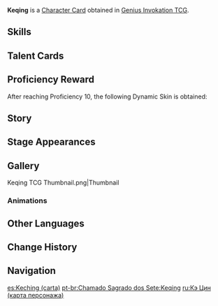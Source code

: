 {{About|the [[Character Card]]|the [[Playable Character]]|Keqing}}
{{Genius Invokation TCG Infobox
|title       = Keqing
|id          = 001403
|image       = Keqing Character Card.png
|type        = Character Card
|health      = 10
|element     = Electro
|faction     = Liyue
|weapon      = Sword
|source1     = Achieve victory in [[Genius Invokation TCG/Stage/Keqing/Friendly Fracas|Friendly Fracas (Keqing)]]
|features  = Keqing
}}
'''Keqing''' is a [[Character Card]] obtained in [[Genius Invokation TCG]].

==Skills==
{{Genius Invokation TCG Skills Table}}

==Talent Cards==
{{Genius Invokation TCG Talent Cards Table}}

==Proficiency Reward==
After reaching Proficiency 10, the following Dynamic Skin is obtained:<br />{{TCG Card|Thundering Penance|1|golden=1|caption=1}}

==Story==
{{Description|She can build decks heretofore not conceived and win battles in which victory is unthinkable.|title="Driving Thunder" Keqing}}

==Stage Appearances==
{{Genius Invokation TCG Stage Appearances}}

==Gallery==
<gallery>
Keqing TCG Thumbnail.png|Thumbnail
</gallery>

===Animations===
{{Preview
|size     = 200px
|file1    = Keqing Dynamic Skin
|caption  = Dynamic Skin Idle Animation
}}

==Other Languages==
{{Transclude|Keqing|Other Languages}}

==Change History==
{{Change History|3.3}}

==Navigation==
{{Genius Invokation TCG Navbox|Character Card Obtainable}}

[[es:Keching (carta)]]
[[pt-br:Chamado Sagrado dos Sete:Keqing]]
[[ru:Кэ Цин (карта персонажа)]]